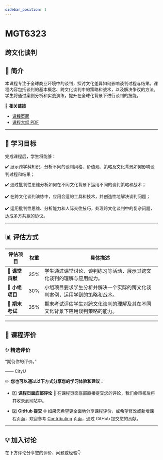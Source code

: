```yaml
---
sidebar_position: 1
---
```


# MGT6323
## 跨文化谈判

## **📘 简介**
本课程专注于全球商业环境中的谈判，探讨文化差异如何影响谈判过程与结果。课程内容包括谈判的基本概念、跨文化谈判中的策略和战术，以及解决争议的方法。学生将通过案例分析和实战演练，提升在全球化背景下进行谈判的技能。

🔗 **相关链接**
- [课程页面](https://www.cityu.edu.hk/catalogue/pg/202425/course/MGT6323.htm)
- [课程大纲 PDF](https://www.cityu.edu.hk/catalogue/pg/202425/course/MGT6323.pdf)

---

## **🎯 学习目标**

完成课程后，学生将能够：

✔️ 展示跨学科知识，分析不同的谈判风格、价值观、策略及文化背景如何影响谈判过程和结果；

✔️ 通过批判性思维分析如何在不同文化背景下运用不同的谈判策略和战术；

✔️ 在跨文化谈判演练中，应用合适的工具和技术，并创造性地解决谈判问题；

✔️ 运用批判性思维、分析能力和人际交往技巧，处理跨文化谈判中的复杂问题，达成多方共赢的协议。

---

## **📊 评估方式**

| **评估项目**           | **权重** | **具体描述**                                                                                       |
|-----------------------|---------|---------------------------------------------------------------------------------------------------|
| **📄 课堂贡献**        | 35%     | 学生通过课堂讨论、谈判练习等活动，展示其跨文化谈判的理解与应用能力。                            |
| **📄 小组项目**        | 30%     | 小组项目要求学生分析并解决一个实际的跨文化谈判案例，运用学到的策略和战术。                      |
| **📝 期末考试**        | 35%     | 期末考试评估学生对跨文化谈判的理解及其在不同文化背景下应用谈判策略的能力。                      |

---

## **💬 课程评价**

### ✨ **精选评价**
<div className={commentStyles.commentBox}>
    <p className={commentStyles.commentText}>
        “期待你的评价。”
    </p>
    <p className={commentStyles.commentAuthor}>—— CityU</p>
</div>

✏️ **您也可以通过以下方式分享您的学习体验和建议：**

- 1️⃣ **课程页面底部评论**
💬 在课程页面底部直接提交您的评论，我们会审核后将其收录到网站中。

- 2️⃣ **GitHub 提交**
🌐 如果您希望更全面地分享课程评价，或希望修改或新增课程页面，欢迎参考 [Contributing](https://penjc.github.io/CityU/contributing) 页面，通过 GitHub 提交您的贡献。


---

## **💡 加入讨论**

在下方评论分享您的评价、问题或经验👇
<Utterances />